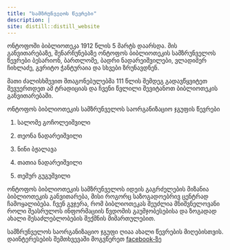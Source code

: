 ```yaml
---
title: "სამზრუნველოს წევრები"
description: |
site: distill::distill_website
---
```


ონტოფოში ბიბლიოთეკა 1912 წლის 5 მარტს დაარსდა. მის განვითარებაზე, შენარჩუნებაზე ონტოფოს ბიბლიოთეკის სამზრუნველოს წევრები ბესარიონ, ბართლომე, ბადრი ნადარეიშვილები, ვლადიმერ ჩიხლაძე, გვრიტო ჭანტურაია და სხვები ზრუნავდნენ.

მათი ძალისხმევით შთაგონებულებმა 111 წლის შემდეგ გადავწყვიტეთ შევუერთდეთ ამ ტრადიციას და ჩვენი წვლილი შევიტანოთ ბიბლიოთეკის განვითარებაში.

ონტოფოს ბიბლიოთეკის სამზრუნველოს საორგანიზაციო ჯგუფის წევრები

1) სალომე გოჩოლეიშვილი

2) თეონა ნადარეიშვილი

3) ნინი ბჟალავა

4) თათია ნადარეიშვილი

5) თემურ გუგუშვილი

ონტოფოს ბიბლიოთეკის სამზრუნველოს იდეის გაგრძელების მიზანია ბიბლიოთეკის განვითარება, მისი როგორც საზოგადოებრივ ცენტრად ჩამოყალიბება. ჩვენ გვჯერა, რომ ბიბლიოთეკას შეუძლია მნიშვნელოვანი როლი შეასრულოს ინფორმაციის წვდომის გაუმჯობესებისა და ზოგადად ახალი შესაძლებლობების შექმნის მიმართულებით.

სამზრუნველოს საორგანიზაციო ჯგუფი ღიაა ახალი წევრების მიღებისთვის. დაინტერესების შემთხვევაში მოგვწერეთ [facebook-ზე](https://www.facebook.com/ontofolibrary)
